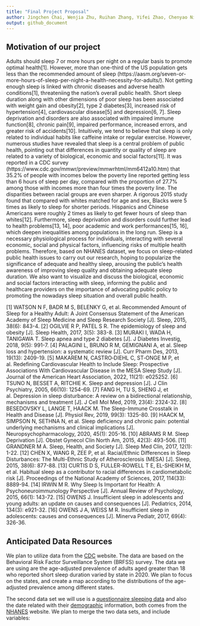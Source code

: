 ```yaml
---
title: "Final Project Proposal"
author: Jingchen Chai, Wenjia Zhu, Ruihan Zhang, Yifei Zhao, Chenyao Ni
output: github_document
---
```


## Motivation of our project
Adults should sleep 7 or more hours per night on a regular basis to promote optimal health[1].
However, more than one-third of the US population gets less than the recommended amount of sleep (https://aasm.org/seven-or-more-hours-of-sleep-per-night-a-health-necessity-for-adults/). 
Not getting enough sleep is linked with chronic diseases and adverse health conditions[1], threateniing the nation’s overall public health. Short sleep duration along with other dimensions of poor sleep has been associated with weight gain and obesity[2], type 2 diabetes[3],  increased risk of hypertension[4], cardiovascular disease[5] and depression[6, 7]. Sleep deprivation and disorders are also associated with impaired immune function[8], chronic pain[9], impaired performance, increased errors, and greater risk of accidents[10].
Intuitively, we tend to believe that sleep is only related to individual habits like caffeine intake or regular exercise. However, numerous studies have revealed that sleep is a central problem of public health, pointing out that differences in quantity or quality of sleep are related to a variety of biological, economic and social factors[11]. It was reported in a CDC survey (https://www.cdc.gov/mmwr/preview/mmwrhtml/mm6412a10.htm) that 35.2% of people with incomes below the poverty line reported getting less than 6 hours of sleep per day, compared with the proportion of 27.7% among those with incomes more than four times the poverty line. The disparities between racial groups are even sharper. A rigorous 2015 study found that compared with whites matched for age and sex, Blacks were 5 times as likely to sleep for shorter periods. Hispanics and Chinese Americans were roughly 2 times as likely to get fewer hours of sleep than whites[12]. Furthermore, sleep deprivation and disorders could further lead to health problems[13, 14], poor academic and work performances[15, 16], which deepen inequalities among populations in the long run. 
Sleep is a necessary physiological process for individuals, interacting with several economic, social and physical factors, influencing risks of multiple health problems. Therefore, based on NHANES dataset, we focus on sleep-related public health issues to carry out our research, hoping to popularize the significance of adequate and healthy sleep, arousing the public's health awareness of improving sleep quality and obtaining adequate sleep duration. We also want to visualize and discuss the biological, economic and social factors interacting with sleep, informing the public and healthcare providers on the importance of advocating public policy to promoting the nowadays sleep situation and overall public health.

[1]	WATSON N F, BADR M S, BELENKY G, et al. Recommended Amount of Sleep for a Healthy Adult: A Joint Consensus Statement of the American Academy of Sleep Medicine and Sleep Research Society [J]. Sleep, 2015, 38(6): 843-4.
[2]	OGILVIE R P, PATEL S R. The epidemiology of sleep and obesity [J]. Sleep Health, 2017, 3(5): 383-8.
[3]	MURAKI I, WADA H, TANIGAWA T. Sleep apnea and type 2 diabetes [J]. J Diabetes Investig, 2018, 9(5): 991-7.
[4]	PALAGINI L, BRUNO R M, GEMIGNANI A, et al. Sleep loss and hypertension: a systematic review [J]. Curr Pharm Des, 2013, 19(13): 2409-19.
[5]	MAKAREM N, CASTRO‐DIEHL C, ST‐ONGE M P, et al. Redefining Cardiovascular Health to Include Sleep: Prospective Associations With Cardiovascular Disease in the MESA Sleep Study [J]. Journal of the American Heart Association, 2022, 11(21): e025252.
[6]	TSUNO N, BESSET A, RITCHIE K. Sleep and depression [J]. J Clin Psychiatry, 2005, 66(10): 1254-69.
[7]	FANG H, TU S, SHENG J, et al. Depression in sleep disturbance: A review on a bidirectional relationship, mechanisms and treatment [J]. J Cell Mol Med, 2019, 23(4): 2324-32.
[8]	BESEDOVSKY L, LANGE T, HAACK M. The Sleep-Immune Crosstalk in Health and Disease [J]. Physiol Rev, 2019, 99(3): 1325-80.
[9]	HAACK M, SIMPSON N, SETHNA N, et al. Sleep deficiency and chronic pain: potential underlying mechanisms and clinical implications [J]. Neuropsychopharmacology, 2020, 45(1): 205-16.
[10]	ABRAMS R M. Sleep Deprivation [J]. Obstet Gynecol Clin North Am, 2015, 42(3): 493-506.
[11]	GRANDNER M A. Sleep, Health, and Society [J]. Sleep Med Clin, 2017, 12(1): 1-22.
[12]	CHEN X, WANG R, ZEE P, et al. Racial/Ethnic Differences in Sleep Disturbances: The Multi-Ethnic Study of Atherosclerosis (MESA) [J]. Sleep, 2015, 38(6): 877-88.
[13]	CURTIS D S, FULLER-ROWELL T E, EL-SHEIKH M, et al. Habitual sleep as a contributor to racial differences in cardiometabolic risk [J]. Proceedings of the National Academy of Sciences, 2017, 114(33): 8889-94.
[14]	IRWIN M R. Why Sleep Is Important for Health: A Psychoneuroimmunology Perspective [J]. Annual Review of Psychology, 2015, 66(1): 143-72.
[15]	OWENS J. Insufficient sleep in adolescents and young adults: an update on causes and consequences [J]. Pediatrics, 2014, 134(3): e921-32.
[16]	OWENS J A, WEISS M R. Insufficient sleep in adolescents: causes and consequences [J]. Minerva Pediatr, 2017, 69(4): 326-36.

















## Anticipated Data Resources

We plan to utilize data from the [CDC](https://www.cdc.gov/sleep/data-and-statistics/adults.html) website. The data are based on the Behavioral Risk Factor Surveillance System (BRFSS) survey. The data we are using are the age-adjusted prevalence of adults aged greater than 18 who reported short sleep duration varied by state in 2020. We plan to focus on the states, and create a map according to the distributions of the age-adjusted prevalence among different states. 

The second data set we will use is a [questionnaire sleeping data](https://wwwn.cdc.gov/Nchs/Nhanes/2017-2018/SLQ_J.htm) and also the date related with their [demographic](https://wwwn.cdc.gov/Nchs/Nhanes/2017-2018/DEMO_J.htm) information, both comes from the [NHANES](https://www.cdc.gov/nchs/nhanes/index.htm) website. We plan to merge the two data sets, and include variables: 





